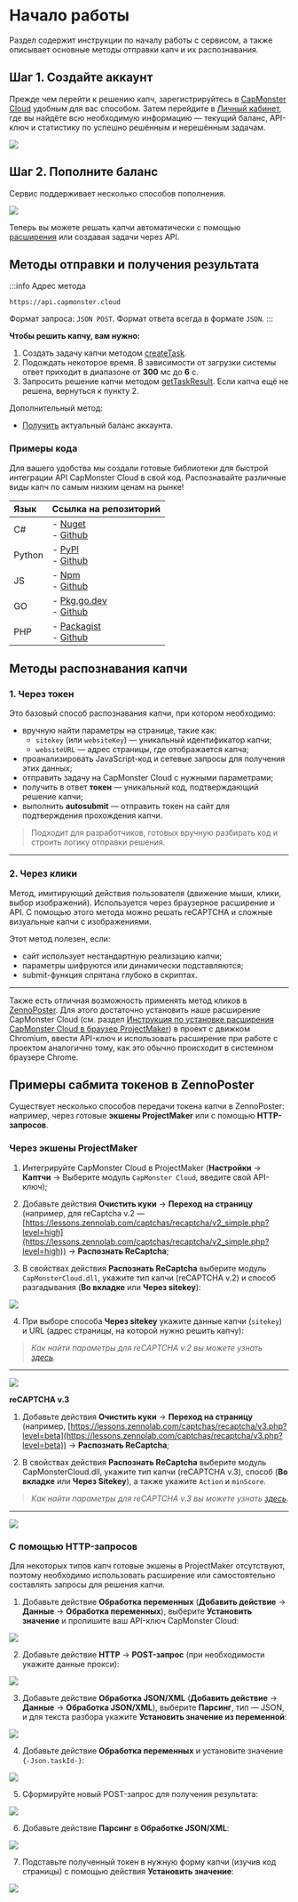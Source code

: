 ﻿---
sidebar_position: 1
sidebar_label: Начало работы

# id: my-home-doc
# slug: /
---


<ArticleHead slug="getting-start" />

# Начало работы

Раздел содержит инструкции по началу работы с сервисом, а также описывает основные методы отправки капч и их распознавания.

## Шаг 1. Создайте аккаунт

Прежде чем перейти к решению капч, зарегистрируйтесь в [CapMonster Cloud](https://capmonster.cloud/) удобным для вас способом. Затем перейдите в [Личный кабинет](https://capmonster.cloud/Dashboard), где вы найдёте всю необходимую информацию — текущий баланс, API-ключ и статистику по успешно решённым и нерешённым задачам.

![](./images/dashboard.png)

## Шаг 2. Пополните баланс

Сервис поддерживает несколько способов пополнения.

![](./images/payment.png)

Теперь вы можете решать капчи автоматически с помощью [расширения](../docs/extension) или создавая задачи через API.

## Методы отправки и получения результата

:::info Адрес метода
```http
https://api.capmonster.cloud
```
Формат запроса: `JSON POST`.
Формат ответа всегда в формате `JSON`.
:::

**Чтобы решить капчу, вам нужно:**

1. Создать задачу капчи методом [createTask](api/methods/create-task.mdx).
2. Подождать некоторое время. В зависимости от загрузки системы ответ приходит в диапазоне от **300** мс до **6** с.  
3. Запросить решение капчи методом [getTaskResult](api/methods/get-task-result.mdx). Если капча ещё не решена, вернуться к пункту 2.

Дополнительный метод:

- [Получить](api/methods/get-balance.mdx) актуальный баланс аккаунта.

### Примеры кода

Для вашего удобства мы создали готовые библиотеки для быстрой интеграции API CapMonster Cloud в свой код. Распознавайте различные виды капч по самым низким ценам на рынке!
 
|**Язык**|**Ссылка на репозиторий**|
| :- | :- | 
|С#|- [Nuget](https://www.nuget.org/packages/Zennolab.CapMonsterCloud.Client)<br /> - [Github](https://github.com/ZennoLab/capmonstercloud-client-dotnet) |
|Python|- [PyPl](https://pypi.org/project/capmonstercloudclient/)<br /> - [Github](https://github.com/ZennoLab/capmonstercloud-client-python)|
|JS|- [Npm](https://www.npmjs.com/package/@zennolab_com/capmonstercloud-client)<br /> - [Github](https://github.com/ZennoLab/capmonstercloud-client-js)|
|GO|- [Pkg.go.dev](https://pkg.go.dev/github.com/ZennoLab/capmonstercloud-client-go)<br /> - [Github](https://github.com/ZennoLab/capmonstercloud-client-go)|
|PHP|- [Packagist](https://packagist.org/packages/zennolab/capmonstercloud.client)<br /> - [Github](https://github.com/ZennoLab/capmonstercloud-client-php)|

## Методы распознавания капчи

### 1. Через токен

Это базовый способ распознавания капчи, при котором необходимо:

- вручную найти параметры на странице, такие как:  
  - `sitekey` (или `websiteKey`) — уникальный идентификатор капчи;  
  - `websiteURL` — адрес страницы, где отображается капча;  
- проанализировать JavaScript-код и сетевые запросы для получения этих данных;  
- отправить задачу на CapMonster Cloud с нужными параметрами;  
- получить в ответ **токен** — уникальный код, подтверждающий решение капчи;  
- выполнить **autosubmit** — отправить токен на сайт для подтверждения прохождения капчи.

> Подходит для разработчиков, готовых вручную разбирать код и строить логику отправки решения.

---

### 2. Через клики

Метод, имитирующий действия пользователя (движение мыши, клики, выбор изображений). Используется через браузерное расширение и API. С помощью этого метода можно решать reCAPTCHA и сложные визуальные капчи с изображениями.

Этот метод полезен, если:

- сайт использует нестандартную реализацию капчи;  
- параметры шифруются или динамически подставляются;  
- submit-функция спрятана глубоко в скриптах.

---

Также есть отличная возможность применять метод кликов в [ZennoPoster](https://zennolab.com/en/products/zennoposter/). Для этого достаточно установить наше расширение CapMonster Cloud (см. раздел [Инструкция по установке расширения CapMonster Cloud в браузер ProjectMaker](extension/install-instruction.mdx)) в проект с движком Chromium, ввести API-ключ и использовать расширение при работе с проектом аналогично тому, как это обычно происходит в системном браузере Chrome.

## Примеры сабмита токенов в ZennoPoster

Существует несколько способов передачи токена капчи в ZennoPoster: например, через готовые **экшены ProjectMaker** или с помощью **HTTP-запросов**. 

### Через экшены ProjectMaker

1. Интегрируйте CapMonster Cloud в ProjectMaker (**Настройки** → **Каптчи** → Выберите модуль `CapMonster Cloud`, введите свой API-ключ);

2. Добавьте действия **Очистить куки** → **Переход на страницу** (например, для reCaptcha v.2 — [https://lessons.zennolab.com/captchas/recaptcha/v2_simple.php?level=high](https://lessons.zennolab.com/captchas/recaptcha/v2_simple.php?level=high)) → **Распознать ReCaptcha**;

3. В свойствах действия **Распознать ReCaptcha** выберите модуль `CapMonsterCloud.dll`, укажите тип капчи (reCAPTCHA v.2) и способ разгадывания (**Во вкладке** или **Через sitekey**):

![](./images/getting-started-1.png)

4. При выборе способа **Через sitekey** укажите данные капчи (`sitekey`) и URL (адрес страницы, на которой нужно решить капчу):

> *Как найти параметры для reCAPTCHA v.2 вы можете узнать [здесь](./captchas/no-captcha-task#как-найти-все-нужные-параметры-для-создания-задачи-на-решение).*
---
![](./images/getting-started-2.png)

**reCAPTCHA v.3**

1. Добавьте действия **Очистить куки** → **Переход на страницу** (например, [https://lessons.zennolab.com/captchas/recaptcha/v3.php?level=beta](https://lessons.zennolab.com/captchas/recaptcha/v3.php?level=beta)) → **Распознать ReCaptcha**;

2. В свойствах действия **Распознать ReCaptcha** выберите модуль CapMonsterCloud.dll, укажите тип капчи (reCAPTCHA v.3), способ (**Во вкладке** или **Через Sitekey**), а также укажите `Action` и `minScore`.

> *Как найти параметры для reCAPTCHA v.3 вы можете узнать [здесь](./captchas/recaptcha-v3-task#как-найти-все-нужные-параметры-для-создания-задачи-на-решение).*
---

![](./images/getting-started-3.png)

<!-- ### hCaptcha

1. Добавьте в проект, где уже совершен переход на страницу с капчей, экшен “Распознать hCaptcha”;

2. В свойствах действия “Распознать hCaptcha” выберите способ (Во вкладке или Через Sitekey). При выборе через Sitekey укажите sitekey и URL с капчей:

![](./images/getting-started-4.png) -->

### С помощью HTTP-запросов

Для некоторых типов капч готовые экшены в ProjectMaker отсутствуют, поэтому необходимо использовать расширение или самостоятельно составлять запросы для решения капчи.

1. Добавьте действие **Обработка переменных** (**Добавить действие** → **Данные** → **Обработка переменных**), выберите **Установить значение** и пропишите ваш API-ключ CapMonster Cloud:

![](./images/getting-started-5.png)

2. Добавьте действие **HTTP** → **POST-запрос** (при необходимости укажите данные прокси):

![](./images/getting-started-6.png)

3. Добавьте действие **Обработка JSON/XML** (**Добавить действие** → **Данные** → **Обработка JSON/XML**), выберите **Парсинг**, тип — JSON, и для текста разбора укажите **Установить значение из переменной**:

![](./images/getting-started-7.png)

4. Добавьте действие **Обработка переменных** и установите значение `{-Json.taskId-}`:

![](./images/getting-started-8.png)

5. Сформируйте новый POST-запрос для получения результата:

![](./images/getting-started-9.png)

6. Добавьте действие **Парсинг** в **Обработке JSON/XML**:

![](./images/getting-started-10.png)

7. Подставьте полученный токен в нужную форму капчи (изучив код страницы) с помощью действия **Установить значение**:

![](./images/getting-started-11.png)
